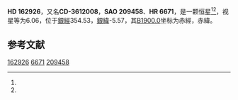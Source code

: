 {{Starbox begin
| name = HD 162926
}}
{{Starbox observe
| epoch = [[J2000.0|J2000.0]]
| constell = {{星座名待查}}<ref name=SIMBAD>{{cite web
 | url=http://simbad.u-strasbg.fr/simbad/sim-id?Ident=HR+6671
 | title =Pulsating variable Star
 | publisher=Centre de Données astronomiques de Strasbourg
 | work=SIMBAD
 | accessdate=2012-07-13}}</ref><ref name=DATA>{{cite web
 | url=http://vizier.u-strasbg.fr/viz-bin/VizieR-5?-out.add=.&-source=5050&-corr=PK=HR&-out.max=9999&HR=6671
 | title=VizieR Detailed Page
 | accessdate=2012-07-13
 | archive-date=2016-03-05
 | archive-url=https://web.archive.org/web/20160305193715/http://vizier.u-strasbg.fr/viz-bin/VizieR-5?-out.add=.&-source=5050&-corr=PK=HR&-out.max=9999&HR=6671
 | dead-url=no
 }}</ref>
| 星官 = 
| ra = {{RA|17|55|7.9}}<ref name=SIMBAD /><ref name=DATA />
| dec = {{DEC|-36|28|33}}<ref name=SIMBAD /><ref name=DATA />
| appmag_v = 6.06<ref name=SIMBAD /><ref name=DATA />
}}
{{Starbox character
| class = B9.5III<ref name=SIMBAD /><ref name=DATA />
| b-v = 0.08<ref name=SIMBAD /><ref name=DATA />
| u-b = <ref name=SIMBAD /><ref name=DATA />
| r-i = <ref name=SIMBAD /><ref name=DATA />
| variable = 
}}
{{Starbox astrometry
| radial_v = 
| prop_mo_ra = -15
| parallax = 
| p_error = 
}}
{{Starbox catalog
| names =CD-3612008，[[SAO星表|SAO]] 209458，[[HD星表|HD]] 162926，[[HR星表|HR]] 6671}}
{{Starbox reference |Simbad=HR+6671}}
{{Starbox end}}

'''HD 162926'''，又名'''CD-3612008'''，'''SAO 209458'''、'''HR 6671'''，是一颗恒星<ref name=SIMBAD /><ref name=DATA />，视星等为6.06，位于[[銀道座標系|銀經]]354.53，[[銀道座標系|銀緯]]-5.57，其[[B1900.0|B1900.0]]坐标为赤經{{RA|17|48|21.9}}，赤緯{{DEC|-36|-5.57|20}}。

== 参考文献 ==
{{reflist}}

{{star-stub}}

[[Category:HD和HDE天體|162926]]
[[Category:HR天體|6671]]
[[Category:SAO天體|209458]]